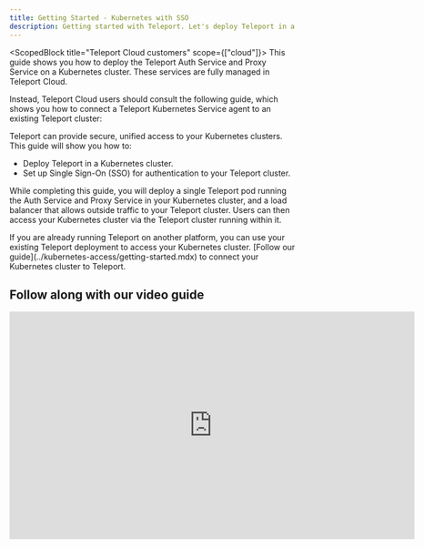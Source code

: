 ```yaml
---
title: Getting Started - Kubernetes with SSO
description: Getting started with Teleport. Let's deploy Teleport in a Kubernetes with SSO and Audit logs
---
```


<ScopedBlock title="Teleport Cloud customers" scope={["cloud"]}>
This guide shows you how to deploy the Teleport Auth Service and Proxy Service on a Kubernetes cluster. These services are fully managed in Teleport Cloud.

Instead, Teleport Cloud users should consult the following guide, which shows you how to connect a Teleport Kubernetes Service agent to an existing Teleport cluster:

</ScopedBlock>

Teleport can provide secure, unified access to your Kubernetes clusters. This guide will show you how to:

- Deploy Teleport in a Kubernetes cluster.
- Set up Single Sign-On (SSO) for authentication to your Teleport cluster.

While completing this guide, you will deploy a single Teleport pod running the Auth Service and Proxy Service in your Kubernetes cluster, and a load balancer that allows outside traffic to your Teleport cluster. Users can then access your Kubernetes cluster via the Teleport cluster running within it.

<Admonition type="tip" title="Have an existing Teleport cluster?">
If you are already running Teleport on another platform, you can use your existing Teleport deployment to access your Kubernetes cluster. [Follow our guide](../kubernetes-access/getting-started.mdx) to connect your Kubernetes cluster to Teleport.
</Admonition>

## Follow along with our video guide

<iframe
  width="712"
  height="400"
  src="https://www.youtube-nocookie.com/embed/VPGYLEMTdJ8?rel=0&modestbranding=1"
  frameBorder="0"
  allow="accelerometer; autoplay; encrypted-media; gyroscope; picture-in-picture"
  allowFullScreen
/>

## Prerequisites
- A registered domain name. This is required for Teleport to set up TLS via Let's Encrypt and for Teleport clients to verify the Proxy Service host.
- A Kubernetes cluster hosted by a cloud provider, which is required for the load balancer we deploy in this guide.

<Admonition title="Local-only setups" type="tip">
Teleport also supports Kubernetes in on-premise and air-gapped environments. If you would like to try out Teleport on your local machine, we recommend following our [Docker Compose guide](./docker-compose.mdx).
</Admonition>

(!docs/pages/includes/kubernetes-access/helm-k8s.mdx!)

(!docs/pages/includes/permission-warning.mdx!)

## Step 1/3. Install Teleport

Let's start with a single-pod Teleport deployment using a persistent volume as a backend. Modify the values of `CLUSTER_NAME` and `EMAIL` according to your environment, where `CLUSTER_NAME` is the domain name you are using for your Teleport deployment and `EMAIL` is an email address used for notifications.

<Tabs>
  <TabItem label="Open Source">
    ```code
    $ CLUSTER_NAME="tele.example.com"
    $ EMAIL="mail@example.com"
    $ helm repo add teleport https://charts.releases.teleport.dev

    # Install a single node teleport cluster and provision a cert using ACME.
    # Set clusterName to unique hostname, for example tele.example.com
    # Set acmeEmail to receive correspondence from Letsencrypt certificate authority.
    $ helm install teleport-cluster teleport/teleport-cluster --create-namespace --namespace=teleport-cluster \
      --set clusterName=${CLUSTER_NAME?} --set acme=true --set acmeEmail=${EMAIL?}
    ```
  </TabItem>

  <TabItem label="Enterprise" scope={["enterprise"]}>
    ```code
    $ CLUSTER_NAME="tele.example.com"
    $ EMAIL="mail@example.com"
    $ helm repo add teleport https://charts.releases.teleport.dev

    # Create a namespace for a deployment.
    $ kubectl create namespace teleport-cluster-ent

    # Set the kubectl context to the namespace to save some typing
    $ kubectl config set-context --current --namespace=teleport-cluster-ent

    # Get a license from Teleport and create a secret called "license" in the
    # namespace you created
    $ kubectl -n teleport-cluster-ent create secret generic license --from-file=license.pem

    # Install Teleport
    $ helm install teleport-cluster teleport/teleport-cluster --namespace=teleport-cluster-ent \
      --set clusterName=${CLUSTER_NAME?} --set acme=true --set acmeEmail=${EMAIL?} --set enterprise=true
    ```
  </TabItem>
</Tabs>

Teleport's Helm chart uses an [external load balancer](https://kubernetes.io/docs/tasks/access-application-cluster/create-external-load-balancer/)
to create a public IP for Teleport.

<Tabs>
  <TabItem label="Open Source">
    ```code
    # Set kubectl context to the namespace to save some typing
    $ kubectl config set-context --current --namespace=teleport-cluster

    # Service is up, load balancer is created
    $ kubectl get services
    # NAME               TYPE           CLUSTER-IP   EXTERNAL-IP      PORT(S)                        AGE
    # teleport-cluster   LoadBalancer   10.4.4.73    104.199.126.88   443:31204/TCP,3026:32690/TCP   89s

    # Save the pod IP or hostname.
    $ MYIP=$(kubectl get services teleport-cluster -o jsonpath='{.status.loadBalancer.ingress[0].ip}')
    $ echo $MYIP
    # 192.168.2.1
    ```

    If `$MYIP` is blank, your cloud provider may have assigned a hostname to the load balancer rather than an IP address. Run the following command to retrieve the hostname, which you will use in place of `$MYIP` for subsequent commands.

    ```code
    $ MYIP=$(kubectl get services teleport-cluster -o jsonpath='{.status.loadBalancer.ingress[0].hostname}')
    ```
  </TabItem>

  <TabItem label="Enterprise" scope={["enterprise"]}>
    ```code
    # Set kubectl context to the namespace to set some typing
    $ kubectl config set-context --current --namespace=teleport-cluster-ent

    # Service is up, load balancer is created
    $ kubectl get services
    # NAME                   TYPE           CLUSTER-IP   EXTERNAL-IP      PORT(S)                        AGE
    # teleport-cluster-ent   LoadBalancer   10.4.4.73    104.199.126.88   443:31204/TCP,3026:32690/TCP   89s

    # Save the pod IP or hostname.
    $ MYIP=$(kubectl get services teleport-cluster-ent -o jsonpath='{.status.loadBalancer.ingress[0].ip}')
    $ echo $MYIP
    # 192.168.2.1
    ```

    If `$MYIP` is blank, your cloud provider may have assigned a hostname to the load balancer rather than an IP address. Run the following command to retrieve the hostname, which you will use in place of `$MYIP` for subsequent commands.

    ```code
    $ MYIP=$(kubectl get services teleport-cluster -o jsonpath='{.status.loadBalancer.ingress[0].hostname}')
    ```
  </TabItem>
</Tabs>

(!docs/pages/includes/dns.mdx!)

Use the following command to confirm that Teleport is running:

```code
$ curl https://tele.example.com/webapi/ping

# {"server_version":"6.0.0","min_client_version":"3.0.0"}
```

## Step 2/3. Create a local user

Local users are a reliable fallback for cases when the SSO provider is down.
Let's create a local user `alice` who has access to Kubernetes group `system:masters`.

Save this role as `member.yaml`:

```yaml
kind: role
version: v5
metadata:
  name: member
spec:
  allow:
    kubernetes_groups: ["system:masters"]
    kubernetes_labels:
      '*': '*'
```

Create the role and add a user:

```code
# To create a local user, we are going to run Teleport's admin tool tctl from the pod.
$ POD=$(kubectl get pod -l app=teleport-cluster -o jsonpath='{.items[0].metadata.name}')

# Create a role
$ kubectl exec -i ${POD?} -- tctl create -f < member.yaml

# Generate an invite link for the user.
$ kubectl exec -ti ${POD?} -- tctl  users add alice --roles=member

# User "alice" has been created but requires a password. Share this URL with the user to
# complete user setup, link is valid for 1h:

# https://tele.example.com:443/web/invite/random-token-id-goes-here

# NOTE: Make sure tele.example.com:443 points at a Teleport proxy which users can access.
```

Let's install `tsh` and `tctl` on Linux.
For other install options, check out the [installation guide](../installation.mdx)

<Tabs>
  <TabItem label="Open Source">
    ```code
    $ curl -L -O https://get.gravitational.com/teleport-v(=teleport.version=)-linux-amd64-bin.tar.gz
    $ tar -xzf teleport-v(=teleport.version=)-linux-amd64-bin.tar.gz
    $ sudo mv teleport/tsh /usr/local/bin/tsh
    $ sudo mv teleport/tctl /usr/local/bin/tctl
    ```
  </TabItem>

  <TabItem label="Enterprise" scope={["enterprise"]}>
    ```code
    $ curl -L -O https://get.gravitational.com/teleport-ent-v(=teleport.version=)-linux-amd64-bin.tar.gz
    $ tar -xzf teleport-ent-v(=teleport.version=)-linux-amd64-bin.tar.gz
    $ sudo mv teleport-ent/tsh /usr/local/bin/tsh
    $ sudo mv teleport-ent/tctl /usr/local/bin/tctl
    ```
  </TabItem>
</Tabs>

Try `tsh login` with a local user. Use a custom `KUBECONFIG` to prevent overwriting
the default one in case there is a problem.

```code
$ KUBECONFIG=${HOME?}/teleport.yaml tsh login --proxy=tele.example.com:443 --user=alice
```

Teleport updates `KUBECONFIG` with a short-lived 12-hour certificate.

```code
# List connected Kubernetes clusters
$ tsh kube ls

# Kube Cluster Name Selected
# ----------------- --------
# tele.example.com
# Login to Kubernetes by name
$ tsh kube login tele.example.com

# Once working, remove the KUBECONFIG= override to switch to teleport
$ KUBECONFIG=${HOME?}/teleport.yaml kubectl get -n teleport-cluster pods
# NAME                                READY   STATUS    RESTARTS   AGE
# teleport-cluster-6c9b88fd8f-glmhf   1/1     Running   0          127m
```

## Step 3/3. SSO for Kubernetes

In this step, we will set up the GitHub Single Sign-On connector for the OSS version of Teleport and Okta for the Enterprise version.

<Tabs>
  <TabItem label="Open Source">
    Save the file below as `github.yaml` and update the fields. You will need to set up the
    [GitHub OAuth 2.0 Connector](https://developer.github.com/apps/building-oauth-apps/creating-an-oauth-app/) app.
    Any member with the team `admin` in the organization `octocats` will be able to assume a builtin role `access`.

    ```yaml
    kind: github
    version: v3
    metadata:
      # connector name that will be used with `tsh --auth=github login`
      name: github
    spec:
      # client ID of your GitHub OAuth app
      client_id: client-id
      # client secret of your GitHub OAuth app
      client_secret: client-secret
      # This name will be shown on UI login screen
      display: GitHub
      # Change tele.example.com to your domain name
      redirect_url: https://tele.example.com:443/v1/webapi/github/callback
      # Map github teams to teleport roles
      teams_to_roles:
        - organization: octocats # GitHub organization name
          team: admin            # GitHub team name within that organization
          # map GitHub's "admin" team to Teleport's "access" role
          roles: ["access"]
    ```
  </TabItem>

  <TabItem label="Enterprise" scope={["enterprise"]}>
    Follow the [SAML Okta Guide](../enterprise/sso/okta.mdx#configure-okta) to create a SAML app.
    Check out [OIDC guides](../enterprise/sso/oidc.mdx#identity-providers) for OpenID Connect apps.
    Save the file below as `okta.yaml` and update the `acs` field.
    Any member in Okta group `okta-admin` will assume a builtin role `access`.

    ```yaml
    kind: saml
    version: v2
    metadata:
      name: okta
    spec:
      acs: https://tele.example.com/v1/webapi/saml/acs
      attributes_to_roles:
      - {name: "groups", value: "okta-admin", roles: ["access"]}
      entity_descriptor: |
        <?xml !!! Make sure to shift all lines in XML descriptor
        with 4 spaces, otherwise things will not work
    ```
  </TabItem>
</Tabs>

To create a connector, we are going to run Teleport's admin tool `tctl` from the pod.

<Tabs>
  <TabItem label="Open Source">
    ```code
    $ kubectl config set-context --current --namespace=teleport-cluster
    $ POD=$(kubectl get po -l app=teleport-cluster -o jsonpath='{.items[0].metadata.name}')

    $ kubectl exec -i ${POD?} -- tctl create -f < github.yaml
    # authentication connector "github" has been created
    ```
  </TabItem>

  <TabItem label="Enterprise"  scope={["enterprise"]}>
    ```code
    # To create an Okta connector, we are going to run Teleport's admin tool tctl from the pod.
    $ POD=$(kubectl get po -l app=teleport-cluster-ent -o jsonpath='{.items[0].metadata.name}')

    $ kubectl exec -i ${POD?} -- tctl create -f < okta.yaml
    # authentication connector 'okta' has been created
    ```
  </TabItem>
</Tabs>

Try `tsh login` with a GitHub user. This example uses a custom `KUBECONFIG` to prevent overwriting
the default one in case there is a problem.

<Tabs>
  <TabItem label="Open Source">
    ```code
    $ KUBECONFIG=${HOME?}/teleport.yaml tsh login --proxy=tele.example.com --auth=github
    ```
  </TabItem>

  <TabItem label="Enterprise" scope={["enterprise"]}>
    ```code
    $ KUBECONFIG=${HOME?}/teleport.yaml tsh login --proxy=tele.example.com --auth=okta
    ```
  </TabItem>
</Tabs>

<Admonition
  type="note"
  title="Debugging SSO"
>
  If you are getting a login error, take a look at the audit log for details:

  ```code
  $ kubectl exec -ti "${POD?}" -- tail -n 100 /var/lib/teleport/log/events.log

  # {"error":"user \"alice\" does not belong to any teams configured in \"github\" connector","method":"github","attributes":{"octocats":["devs"]}}
  ```
</Admonition>

## Next steps

- [Connect Multiple Kubernetes Clusters](../kubernetes-access/guides/multiple-clusters.mdx)
- [Setup CI/CD Access with Teleport](../kubernetes-access/guides/cicd.mdx)
- [Federated Access using Trusted Clusters](../kubernetes-access/guides/federation.mdx)
- [Single-Sign On and Kubernetes Access Control](../kubernetes-access/controls.mdx)

